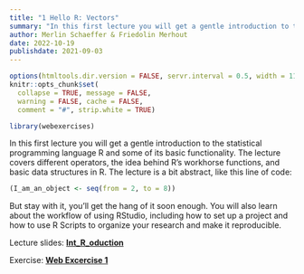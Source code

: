 ```yaml
---
title: "1 Hello R: Vectors"
summary: "In this first lecture you will get a gentle introduction to the statistical programming language R and some of its basic functionality."
author: Merlin Schaeffer & Friedolin Merhout
date: 2022-10-19
publishdate: 2021-09-03
---
```


```r
options(htmltools.dir.version = FALSE, servr.interval = 0.5, width = 115, digits = 2)
knitr::opts_chunk$set(
  collapse = TRUE, message = FALSE, 
  warning = FALSE, cache = FALSE,
  comment = "#", strip.white = TRUE)

library(webexercises)
```

In this first lecture you will get a gentle introduction to the statistical programming language R and some of its basic functionality. The lecture covers different operators, the idea behind R's workhorse functions, and basic data structures in R. The lecture is a bit abstract, like this line of code:
```r
(I_am_an_object <- seq(from = 2, to = 8))
```
But stay with it, you'll get the hang of it soon enough. You will also learn about the workflow of using RStudio, including how to set up a project and how to use R Scripts to organize your research and make it reproducible.

Lecture slides: [**Int_R_oduction**](/1-Hello_R_Vectors/1-Hello_R_Vectors.html)

Exercise: [**Web Excercise 1**](/exercises/exercise1.html)